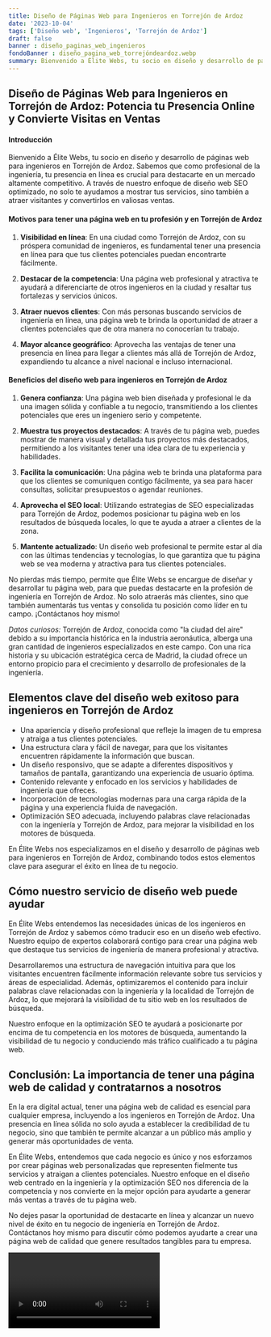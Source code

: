 ```yaml
---
title: Diseño de Páginas Web para Ingenieros en Torrejón de Ardoz
date: '2023-10-04'
tags: ['Diseño web', 'Ingenieros', 'Torrejón de Ardoz']
draft: false
banner : diseño_paginas_web_ingenieros
fondoBanner : diseño_pagina_web_torrejóndeardoz.webp
summary: Bienvenido a Élite Webs, tu socio en diseño y desarrollo de páginas web para ingenieros en Torrejón de Ardoz. Sabemos que como profesional de la ingeniería, tu presencia en línea es crucial para destacarte en un mercado altamente competitivo. A través de nuestro enfoque de diseño web SEO optimizado, no solo te ayudamos a mostrar tus servicios, sino también a atraer visitantes y convertirlos en valiosas ventas.
---
```


## Diseño de Páginas Web para Ingenieros en Torrejón de Ardoz: Potencia tu Presencia Online y Convierte Visitas en Ventas

#### Introducción

Bienvenido a Élite Webs, tu socio en diseño y desarrollo de páginas web para ingenieros en Torrejón de Ardoz. Sabemos que como profesional de la ingeniería, tu presencia en línea es crucial para destacarte en un mercado altamente competitivo. A través de nuestro enfoque de diseño web SEO optimizado, no solo te ayudamos a mostrar tus servicios, sino también a atraer visitantes y convertirlos en valiosas ventas.

#### Motivos para tener una página web en tu profesión y en Torrejón de Ardoz

1. **Visibilidad en línea**: En una ciudad como Torrejón de Ardoz, con su próspera comunidad de ingenieros, es fundamental tener una presencia en línea para que tus clientes potenciales puedan encontrarte fácilmente.

2. **Destacar de la competencia**: Una página web profesional y atractiva te ayudará a diferenciarte de otros ingenieros en la ciudad y resaltar tus fortalezas y servicios únicos.

3. **Atraer nuevos clientes**: Con más personas buscando servicios de ingeniería en línea, una página web te brinda la oportunidad de atraer a clientes potenciales que de otra manera no conocerían tu trabajo.

4. **Mayor alcance geográfico**: Aprovecha las ventajas de tener una presencia en línea para llegar a clientes más allá de Torrejón de Ardoz, expandiendo tu alcance a nivel nacional e incluso internacional.

#### Beneficios del diseño web para ingenieros en Torrejón de Ardoz

1. **Genera confianza**: Una página web bien diseñada y profesional le da una imagen sólida y confiable a tu negocio, transmitiendo a los clientes potenciales que eres un ingeniero serio y competente.

2. **Muestra tus proyectos destacados**: A través de tu página web, puedes mostrar de manera visual y detallada tus proyectos más destacados, permitiendo a los visitantes tener una idea clara de tu experiencia y habilidades.

3. **Facilita la comunicación**: Una página web te brinda una plataforma para que los clientes se comuniquen contigo fácilmente, ya sea para hacer consultas, solicitar presupuestos o agendar reuniones.

4. **Aprovecha el SEO local**: Utilizando estrategias de SEO especializadas para Torrejón de Ardoz, podemos posicionar tu página web en los resultados de búsqueda locales, lo que te ayuda a atraer a clientes de la zona.

5. **Mantente actualizado**: Un diseño web profesional te permite estar al día con las últimas tendencias y tecnologías, lo que garantiza que tu página web se vea moderna y atractiva para tus clientes potenciales.

No pierdas más tiempo, permite que Élite Webs se encargue de diseñar y desarrollar tu página web, para que puedas destacarte en la profesión de ingeniería en Torrejón de Ardoz. No solo atraerás más clientes, sino que también aumentarás tus ventas y consolida tu posición como líder en tu campo. ¡Contáctanos hoy mismo!

*Datos curiosos:* Torrejón de Ardoz, conocida como "la ciudad del aire" debido a su importancia histórica en la industria aeronáutica, alberga una gran cantidad de ingenieros especializados en este campo. Con una rica historia y su ubicación estratégica cerca de Madrid, la ciudad ofrece un entorno propicio para el crecimiento y desarrollo de profesionales de la ingeniería.

<GifSeo />

<Cta />

## Elementos clave del diseño web exitoso para ingenieros en Torrejón de Ardoz

- Una apariencia y diseño profesional que refleje la imagen de tu empresa y atraiga a tus clientes potenciales.
- Una estructura clara y fácil de navegar, para que los visitantes encuentren rápidamente la información que buscan.
- Un diseño responsivo, que se adapte a diferentes dispositivos y tamaños de pantalla, garantizando una experiencia de usuario óptima.
- Contenido relevante y enfocado en los servicios y habilidades de ingeniería que ofreces.
- Incorporación de tecnologías modernas para una carga rápida de la página y una experiencia fluida de navegación.
- Optimización SEO adecuada, incluyendo palabras clave relacionadas con la ingeniería y Torrejón de Ardoz, para mejorar la visibilidad en los motores de búsqueda.

En Élite Webs nos especializamos en el diseño y desarrollo de páginas web para ingenieros en Torrejón de Ardoz, combinando todos estos elementos clave para asegurar el éxito en línea de tu negocio.

## Cómo nuestro servicio de diseño web puede ayudar

En Élite Webs entendemos las necesidades únicas de los ingenieros en Torrejón de Ardoz y sabemos cómo traducir eso en un diseño web efectivo. Nuestro equipo de expertos colaborará contigo para crear una página web que destaque tus servicios de ingeniería de manera profesional y atractiva.

Desarrollaremos una estructura de navegación intuitiva para que los visitantes encuentren fácilmente información relevante sobre tus servicios y áreas de especialidad. Además, optimizaremos el contenido para incluir palabras clave relacionadas con la ingeniería y la localidad de Torrejón de Ardoz, lo que mejorará la visibilidad de tu sitio web en los resultados de búsqueda.

Nuestro enfoque en la optimización SEO te ayudará a posicionarte por encima de tu competencia en los motores de búsqueda, aumentando la visibilidad de tu negocio y conduciendo más tráfico cualificado a tu página web.

## Conclusión: La importancia de tener una página web de calidad y contratarnos a nosotros

En la era digital actual, tener una página web de calidad es esencial para cualquier empresa, incluyendo a los ingenieros en Torrejón de Ardoz. Una presencia en línea sólida no solo ayuda a establecer la credibilidad de tu negocio, sino que también te permite alcanzar a un público más amplio y generar más oportunidades de venta.

En Élite Webs, entendemos que cada negocio es único y nos esforzamos por crear páginas web personalizadas que representen fielmente tus servicios y atraigan a clientes potenciales. Nuestro enfoque en el diseño web centrado en la ingeniería y la optimización SEO nos diferencia de la competencia y nos convierte en la mejor opción para ayudarte a generar más ventas a través de tu página web.

No dejes pasar la oportunidad de destacarte en línea y alcanzar un nuevo nivel de éxito en tu negocio de ingeniería en Torrejón de Ardoz. Contáctanos hoy mismo para discutir cómo podemos ayudarte a crear una página web de calidad que genere resultados tangibles para tu empresa.

<Video />

<CtaBot job='Ingenieros' city='Torrejón de Ardoz'/>

<Gmaps query='Torrejón de Ardoz+españa+maps' />